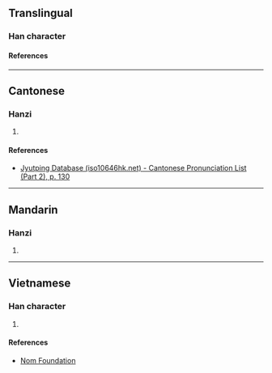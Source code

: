 {{character info/new}}
==Translingual==

===Han character===
{{Han char|rn=75|rad=木|as=10|sn=14|four=48931|canj=DTGF|ids=⿰木羔}}

====References====
{{Han ref|kx=0543.150|dkj=15237|dj=0931.040|hdz=21269.020|uh=699A}}

----

==Cantonese==

===Hanzi===
{{yue-hanzi|jyut=[[jiu5]]|y=yiu5}}

# {{rfdef|yue|sort=木10}}

====References====
* [http://www.iso10646hk.net/jp/document/download.jsp Jyutping Database (iso10646hk.net) - Cantonese Pronunciation List (Part 2), p. 130]

----

==Mandarin==

===Hanzi===
{{cmn-hanzi|pin=[[yǎo]] ([[yao3]])|wg=yao<sup>3</sup>}}

# {{rfdef|cmn|sort=木10}}

----

==Vietnamese==

===Han character===
{{vi-readings|rs=木10|reading=cau}}

# {{rfdef|vi|sort=木10}}

====References====
* [http://nomfoundation.org/common/nom_details.php?codepoint=699a Nom Foundation]
